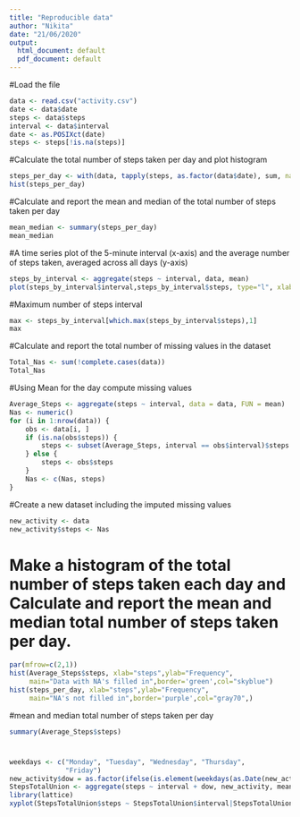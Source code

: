 ---
title: "Reproducible data"
author: "Nikita"
date: "21/06/2020"
output:
  html_document: default
  pdf_document: default
---

#Load the file

```{r}
data <- read.csv("activity.csv")
date <- data$date
steps <- data$steps
interval <- data$interval
date <- as.POSIXct(date)
steps <- steps[!is.na(steps)]
```

#Calculate the total number of steps taken per day and plot histogram

```{r}
steps_per_day <- with(data, tapply(steps, as.factor(data$date), sum, na.rm = TRUE))
hist(steps_per_day)
```

#Calculate and report the mean and median of the total number of steps taken per day

```{r}
mean_median <- summary(steps_per_day)
mean_median
```

#A time series plot of the 5-minute interval (x-axis) and the average number of steps taken, averaged across all days (y-axis)

```{r}
steps_by_interval <- aggregate(steps ~ interval, data, mean)
plot(steps_by_interval$interval,steps_by_interval$steps, type="l", xlab="Interval", ylab="Number of Steps",main="Average Number of Steps per Day by Interval")

```

#Maximum number of steps interval

```{r}
max <- steps_by_interval[which.max(steps_by_interval$steps),1]
max
```

#Calculate and report the total number of missing values in the dataset

```{r}
Total_Nas <- sum(!complete.cases(data))
Total_Nas
```

#Using Mean for the day compute missing values

```{r}
Average_Steps <- aggregate(steps ~ interval, data = data, FUN = mean)
Nas <- numeric()
for (i in 1:nrow(data)) {
    obs <- data[i, ]
    if (is.na(obs$steps)) {
        steps <- subset(Average_Steps, interval == obs$interval)$steps
    } else {
        steps <- obs$steps
    }
    Nas <- c(Nas, steps)
}
```

#Create a new dataset including the imputed missing values

```{r}
new_activity <- data
new_activity$steps <- Nas
```

# Make a histogram of the total number of steps taken each day and Calculate and report the mean and median total number of steps taken per day.

```{r}
par(mfrow=c(2,1))
hist(Average_Steps$steps, xlab="steps",ylab="Frequency",
     main="Data with NA's filled in",border='green',col="skyblue")
hist(steps_per_day, xlab="steps",ylab="Frequency",
     main="NA's not filled in",border='purple',col="gray70",)
```

#mean and median total number of steps taken per day

```{r}
summary(Average_Steps$steps)
```

#
```{r}
weekdays <- c("Monday", "Tuesday", "Wednesday", "Thursday", 
              "Friday")
new_activity$dow = as.factor(ifelse(is.element(weekdays(as.Date(new_activity$date)),weekdays), "Weekday", "Weekend"))
StepsTotalUnion <- aggregate(steps ~ interval + dow, new_activity, mean)
library(lattice)
xyplot(StepsTotalUnion$steps ~ StepsTotalUnion$interval|StepsTotalUnion$dow, main="Average Steps per Day by Interval",xlab="Interval", ylab="Steps",layout=c(1,2), type="l")

```



